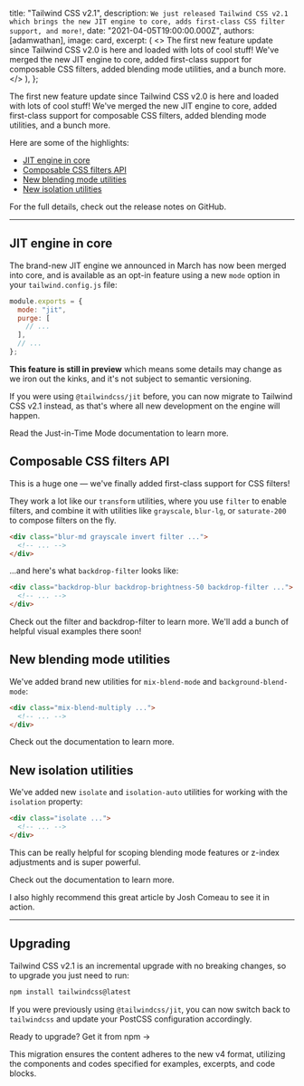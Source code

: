
  title: "Tailwind CSS v2.1",
  description: `We just released Tailwind CSS v2.1 which brings the new JIT engine to core, adds first-class CSS filter support, and more!`,
  date: "2021-04-05T19:00:00.000Z",
  authors: [adamwathan],
  image: card,
  excerpt: (
    <>
      The first new feature update since Tailwind CSS v2.0 is here and loaded with lots of cool stuff! We've merged the
      new JIT engine to core, added first-class support for composable CSS filters, added blending mode utilities, and a
      bunch more.
    </>
  ),
};

The first new feature update since Tailwind CSS v2.0 is here and loaded with lots of cool stuff! We've merged the new JIT engine to core, added first-class support for composable CSS filters, added blending mode utilities, and a bunch more.

Here are some of the highlights:

- [JIT engine in core](#jit-engine-in-core)
- [Composable CSS filters API](#new-filter-and-backdrop-filter-utilities)
- [New blending mode utilities](#new-blending-mode-utilities)
- [New isolation utilities](#new-isolation-utilities)

For the full details, <Link href="https://github.com/tailwindlabs/tailwindcss/releases/tag/v2.1.0">check out the release notes</Link> on GitHub.

---

<a name="jit-engine-in-core"></a>

## JIT engine in core

The <Link href="https://blog.tailwindcss.com/just-in-time-the-next-generation-of-tailwind-css">brand-new JIT engine we announced in March</Link> has now been merged into core, and is available as an opt-in feature using a new `mode` option in your `tailwind.config.js` file:

```js
module.exports = {
  mode: "jit",
  purge: [
    // ...
  ],
  // ...
};
```

**This feature is still in preview** which means some details may change as we iron out the kinks, and it's not subject to semantic versioning.

If you were using `@tailwindcss/jit` before, you can now migrate to Tailwind CSS v2.1 instead, as that's where all new development on the engine will happen.

Read the <Link href="https://v2.tailwindcss.com/docs/just-in-time-mode">Just-in-Time Mode documentation</Link> to learn more.

<a name="new-filter-and-backdrop-filter-utilities"></a>

## Composable CSS filters API

This is a huge one — we've finally added first-class support for CSS filters!

They work a lot like our `transform` utilities, where you use `filter` to enable filters, and combine it with utilities like `grayscale`, `blur-lg`, or `saturate-200` to compose filters on the fly.

```html
<div class="blur-md grayscale invert filter ...">
  <!-- ... -->
</div>
```

...and here's what `backdrop-filter` looks like:

```html
<div class="backdrop-blur backdrop-brightness-50 backdrop-filter ...">
  <!-- ... -->
</div>
```

Check out the <Link href="https://v2.tailwindcss.com/docs/filter">filter</Link> and <Link href="https://v2.tailwindcss.com/docs/backdrop-filter">backdrop-filter</Link> to learn more. We'll add a bunch of helpful visual examples there soon!

<a name="new-blending-mode-utilities"></a>

## New blending mode utilities

We've added brand new utilities for `mix-blend-mode` and `background-blend-mode`:

```html
<div class="mix-blend-multiply ...">
  <!-- ... -->
</div>
```

Check out <Link href="https://v2.tailwindcss.com/docs/mix-blend-mode">the documentation</Link> to learn more.

<a name="new-isolation-utilities"></a>

## New isolation utilities

We've added new `isolate` and `isolation-auto` utilities for working with the `isolation` property:

```html
<div class="isolate ...">
  <!-- ... -->
</div>
```

This can be really helpful for scoping blending mode features or z-index adjustments and is super powerful.

Check out <Link href="https://v2.tailwindcss.com/docs/isolation">the documentation</Link> to learn more.

I also highly recommend <Link href="https://www.joshwcomeau.com/css/stacking-contexts/#airtight-abstractions-with-isolation">this great article by Josh Comeau</Link> to see it in action.

---

## Upgrading

Tailwind CSS v2.1 is an incremental upgrade with no breaking changes, so to upgrade you just need to run:

```bash
npm install tailwindcss@latest
```

If you were previously using `@tailwindcss/jit`, you can now switch back to `tailwindcss` and update your PostCSS configuration accordingly.

Ready to upgrade? <Link href="https://npmjs.com/tailwindcss">Get it from npm →</Link>

This migration ensures the content adheres to the new v4 format, utilizing the components and codes specified for examples, excerpts, and code blocks.
